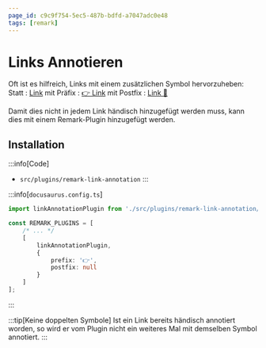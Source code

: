 ```yaml
---
page_id: c9c9f754-5ec5-487b-bdfd-a7047adc0e48
tags: [remark]
---
```


# Links Annotieren

Oft ist es hilfreich, Links mit einem zusätzlichen Symbol hervorzuheben: Statt : <a href="#">Link</a> mit Präfix : [👉 Link](#) mit Postfix : <a href="#">Link 🔗</a>

Damit dies nicht in jedem Link händisch hinzugefügt werden muss, kann dies mit einem Remark-Plugin hinzugefügt werden.

## Installation

:::info[Code]

- `src/plugins/remark-link-annotation` :::

:::info[`docusaurus.config.ts`]

```ts
import linkAnnotationPlugin from './src/plugins/remark-link-annotation/plugin';

const REMARK_PLUGINS = [
    /* ... */
    [
        linkAnnotationPlugin,
        {
            prefix: '👉',
            postfix: null
        }
    ]
];
```

:::

:::tip[Keine doppelten Symbole] Ist ein Link bereits händisch annotiert worden, so wird er vom Plugin nicht ein weiteres Mal mit demselben Symbol annotiert. :::

